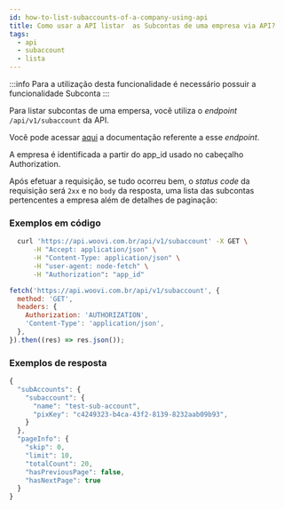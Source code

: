 ```yaml
---
id: how-to-list-subaccounts-of-a-company-using-api
title: Como usar a API listar  as Subcontas de uma empresa via API?
tags:
  - api
  - subaccount
  - lista
---
```



:::info
Para a utilização desta funcionalidade é necessário possuir a funcionalidade Subconta
:::

Para listar subcontas de uma empersa, você utiliza o _endpoint_ `/api/v1/subaccount` da API.

Você pode acessar [aqui](https://developers.woovi.com.br/api#tag/sub-account-(request-access)/paths/~1api~1v1~1subaccount/get)
a documentação referente a esse _endpoint_.

A empresa é identificada a partir do app_id usado no cabeçalho Authorization.

Após efetuar a requisição, se tudo ocorreu bem, o _status code_ da requisição será `2xx` e no `body` da resposta, uma lista das subcontas pertencentes a empresa
além de detalhes de paginação:


### Exemplos em código

<Tabs>
  <TabItem value="shell-curl" label="Shell + cURL" default>

```sh
  curl 'https://api.woovi.com.br/api/v1/subaccount' -X GET \
      -H "Accept: application/json" \
      -H "Content-Type: application/json" \
      -H "user-agent: node-fetch" \
      -H "Authorization": "app_id"
```

  </TabItem>
  <TabItem value="javascript" label="JavaScript + Fetch" default>

```js
fetch('https://api.woovi.com.br/api/v1/subaccount', {
  method: 'GET',
  headers: {
    Authorization: 'AUTHORIZATION',
    'Content-Type': 'application/json',
  },
}).then((res) => res.json());
```

  </TabItem>
</Tabs>

### Exemplos de resposta

```jsx
{
  "subAccounts": {
    "subaccount": {
      "name": "test-sub-account",
      "pixKey": "c4249323-b4ca-43f2-8139-8232aab09b93",
    }
  },
  "pageInfo": {
    "skip": 0,
    "limit": 10,
    "totalCount": 20,
    "hasPreviousPage": false,
    "hasNextPage": true
  }
}
```


